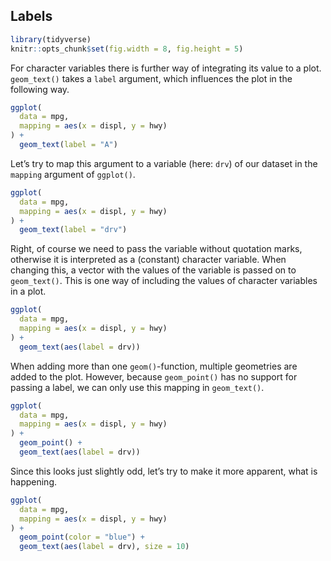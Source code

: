 ## Labels

```r
library(tidyverse)
knitr::opts_chunk$set(fig.width = 8, fig.height = 5)
```

For character variables there is further way of integrating its value to a plot.
`geom_text()` takes a `label` argument, which influences the plot in the following way.

```r
ggplot(
  data = mpg,
  mapping = aes(x = displ, y = hwy)
) +
  geom_text(label = "A")
```

Let's try to map this argument to a variable (here: `drv`) of our dataset in the `mapping` argument of `ggplot()`.

```r
ggplot(
  data = mpg,
  mapping = aes(x = displ, y = hwy)
) +
  geom_text(label = "drv")
```

Right, of course we need to pass the variable without quotation marks, otherwise it is interpreted as a (constant) character variable.
When changing this, a vector with the values of the variable is passed on to `geom_text()`.
This is one way of including the values of character variables in a plot.

```r
ggplot(
  data = mpg,
  mapping = aes(x = displ, y = hwy)
) +
  geom_text(aes(label = drv))
```

When adding more than one `geom()`-function, multiple geometries are added to the plot.
However, because `geom_point()` has no support for passing a label, we can only use this mapping in `geom_text()`.

```r
ggplot(
  data = mpg,
  mapping = aes(x = displ, y = hwy)
) +
  geom_point() +
  geom_text(aes(label = drv))
```

Since this looks just slightly odd, let's try to make it more apparent, what is happening.

```r
ggplot(
  data = mpg,
  mapping = aes(x = displ, y = hwy)
) +
  geom_point(color = "blue") +
  geom_text(aes(label = drv), size = 10)
```
